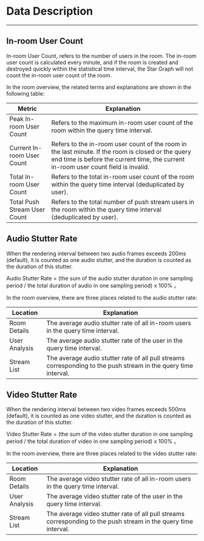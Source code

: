 # Data Description

- - -

## In-room User Count

In-room User Count, refers to the number of users in the room. The in-room user count is calculated every minute, and if the room is created and destroyed quickly within the statistical time interval, the Star Graph will not count the in-room user count of the room.

In the room overview, the related terms and explanations are shown in the following table:

| Metric            | Explanation                                                                 |
|------------------|----------------------------------------------------------------------|
| Peak In-room User Count     | Refers to the maximum in-room user count of the room within the query time interval.                              |
| Current In-room User Count     | Refers to the in-room user count of the room in the last minute. <Note>If the room is closed or the query end time is before the current time, the current in-room user count field is invalid. </Note> |
| Total In-room User Count     | Refers to the total in-room user count of the room within the query time interval (deduplicated by user).                |
| Total Push Stream User Count     | Refers to the total number of push stream users in the room within the query time interval (deduplicated by user).                |

## Audio Stutter Rate


When the rendering interval between two audio frames exceeds 200ms (default), it is counted as one audio stutter, and the duration is counted as the duration of this stutter.

Audio Stutter Rate = (the sum of the audio stutter duration in one sampling period / the total duration of audio in one sampling period) x 100% 。

In the room overview, there are three places related to the audio stutter rate:

| Location     | Explanation                                           |
|----------|------------------------------------------------|
| Room Details | The average audio stutter rate of all in-room users in the query time interval.     |
| User Analysis | The average audio stutter rate of the user in the query time interval.         |
| Stream List   | The average audio stutter rate of all pull streams corresponding to the push stream in the query time interval. |

## Video Stutter Rate

When the rendering interval between two video frames exceeds 500ms (default), it is counted as one video stutter, and the duration is counted as the duration of this stutter.

Video Stutter Rate = (the sum of the video stutter duration in one sampling period / the total duration of video in one sampling period) x 100% 。

In the room overview, there are three places related to the video stutter rate:

| Location     | Explanation                                           |
|----------|------------------------------------------------|
| Room Details | The average video stutter rate of all in-room users in the query time interval.     |
| User Analysis | The average video stutter rate of the user in the query time interval.         |
| Stream List   | The average video stutter rate of all pull streams corresponding to the push stream in the query time interval. |